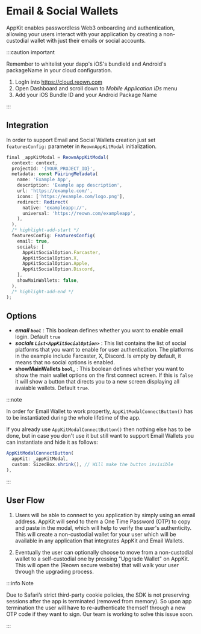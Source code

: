 
# Email & Social Wallets

AppKit enables passwordless Web3 onboarding and authentication, allowing your users interact with your application by creating a non-custodial wallet with just their emails or social accounts.

:::caution important

Remember to whitelist your dapp's iOS's bundleId and Android's packageName in your cloud configuration.

1. LogIn into https://cloud.reown.com
2. Open Dashboard and scroll down to _Mobile Application IDs_ menu
3. Add your iOS Bundle ID and your Android Package Name

:::

## Integration

In order to support Email and Social Wallets creation just set `featuresConfig:` parameter in `ReownAppKitModal` initialization.

```javascript
final _appKitModal = ReownAppKitModal(
  context: context,
  projectId: '{YOUR_PROJECT_ID}',
  metadata: const PairingMetadata(
    name: 'Example App',
    description: 'Example app description',
    url: 'https://example.com/',
    icons: ['https://example.com/logo.png'],
    redirect: Redirect(
      native: 'exampleapp://',
      universal: 'https://reown.com/exampleapp',
    ),
  ),
  /* highlight-add-start */
  featuresConfig: FeaturesConfig(
    email: true,
    socials: [
      AppKitSocialOption.Farcaster,
      AppKitSocialOption.X,
      AppKitSocialOption.Apple,
      AppKitSocialOption.Discord,
    ],
    showMainWallets: false,
  ),
  /* highlight-add-end */
);
```

## Options

- **_email `bool`_** : This boolean defines whether you want to enable email login. Default `true`
- **_socials `List<AppKitSocialOption>`_** : This list contains the list of social platforms that you want to enable for user authentication. The platforms in the example include Farcaster, X, Discord. Is empty by default, it means that no social options is enabled.
- **showMainWallets `bool`_** : This boolean defines whether you want to show the main wallet options on the first connect screen. If this is `false` it will show a button that directs you to a new screen displaying all avaiable wallets. Default `true`.

:::note

In order for Email Wallet to work propertly, `AppKitModalConnectButton()` has to be instantiated during the whole lifetime of the app. 

If you already use `AppKitModalConnectButton()` then nothing else has to be done, but in case you don't use it but still want to support Email Wallets you can instantiate and hide it as follows:

```javascript
AppKitModalConnectButton(
  appKit: _appKitModal,
  custom: SizedBox.shrink(), // Will make the button invisible
),
```
:::


## User Flow

1. Users will be able to connect to you application by simply using an email address. AppKit will send to them a One Time Password (OTP) to copy and paste in the modal, which will help to verify the user's authenticity. This will create a non-custodial wallet for your user which will be available in any application that integrates AppKit and Email Wallets.

2. Eventually the user can optionally choose to move from a non-custodial wallet to a self-custodial one by pressing "Upgrade Wallet" on AppKit. This will open the (Reown secure website) that will walk your user through the upgrading process.

:::info Note

Due to Safari’s strict third-party cookie policies, the SDK is not preserving sessions after the app is terminated (removed from memory). So upon app termination the user will have to re-authenticate themself through a new OTP code if they want to sign. Our team is working to solve this issue soon.

:::
